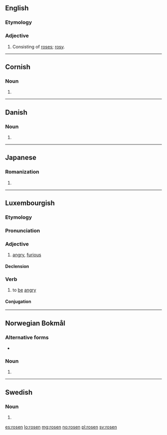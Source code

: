 ==English==

===Etymology===
{{suffix|rose|en|lang=en|pos=adjective}}

===Adjective===
{{en-adj}}

# {{context|obsolete|lang=en}} Consisting of [[rose]]s; [[rosy]].

{{Webster 1913}}

----

==Cornish==

===Noun===
{{head|kw|noun form|g=f}}

# {{singulative of|ros||roses|lang=kw}}

{{catlangname|kw|singulatives}}

----

==Danish==

===Noun===
{{head|da|noun form|g=c}}

# {{singular definite of|rose|lang=da}}

----

==Japanese==

===Romanization===
{{ja-romaji}}

# {{ja-romanization of|ろせん}}

----

==Luxembourgish==

===Etymology===
{{rfe|lang=lb}}

===Pronunciation===
{{rfp|lang=lb}}

===Adjective===
{{lb-adj|rosenen|rosen|rosent}}

# [[angry]], [[furious]]

====Declension====
{{lb-decl-adj}}

===Verb===
{{lb-verb|?|sinn}}

# to [[be]] [[angry]]

====Conjugation====
{{rfinfl|lb|verb}}

----

==Norwegian Bokmål==

===Alternative forms===
* {{l|nb|rosa}}

===Noun===
{{head|nb|noun form|g=m|g2=f}}

# {{inflection of|rose||definite|m|s|lang=nb}}

----

==Swedish==

===Noun===
{{head|sv|noun form}}

# {{sv-noun-form-def|ros}}

[[es:rosen]]
[[lo:rosen]]
[[mg:rosen]]
[[no:rosen]]
[[pl:rosen]]
[[sv:rosen]]